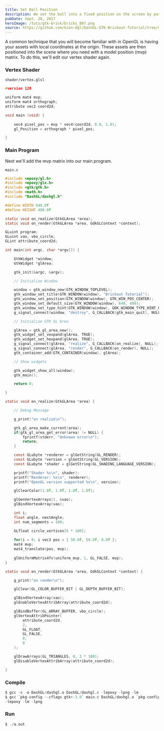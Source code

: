 ```yaml
---
title: Set Ball Position
description: We set the ball into a fixed position on the screen by passing in coordinates
pubDate: Sept. 28, 2017
heroImage: /tuts/gtk-brick/bricks_007.png
source: https://github.com/kion-dgl/DashGL-GTK-Brickout-Tutorial/tree/master/07_Set_Ball_Position
---
```


A common technique that you will become familiar with in OpenGL is having your assets with local coordinates at the origin. These assets are then positioned into the scene where you need with a model position (mvp) matrix. To do this, we'll edit our vertex shader again. 

### Vertex Shader

`shader/vertex.glsl`

```c
#version 120

uniform mat4 mvp;
uniform mat4 orthograph;
attribute vec2 coord2d;

void main (void) {
	
	vec4 pixel_pos = mvp * vec4(coord2d, 0.0, 1.0);
	gl_Position = orthograph * pixel_pos;

}
```

### Main Program

Next we'll add the mvp matrix into our main program. 
 
`main.c`

```c
#include <epoxy/gl.h>
#include <epoxy/glx.h>
#include <gtk/gtk.h>
#include <math.h>
#include "DashGL/dashgl.h"

#define WIDTH 640.0f
#define HEIGHT 480.0f

static void on_realize(GtkGLArea *area);
static void on_render(GtkGLArea *area, GdkGLContext *context);

GLuint program;
GLuint vao, vbo_circle;
GLint attribute_coord2d;

int main(int argc, char *argv[]) {

	GtkWidget *window;
	GtkWidget *glArea;

	gtk_init(&argc, &argv);

	// Initialize Window

	window = gtk_window_new(GTK_WINDOW_TOPLEVEL);
	gtk_window_set_title(GTK_WINDOW(window), "Brickout Tutorial");
	gtk_window_set_position(GTK_WINDOW(window), GTK_WIN_POS_CENTER);
	gtk_window_set_default_size(GTK_WINDOW(window), 640, 480);
	gtk_window_set_type_hint(GTK_WINDOW(window), GDK_WINDOW_TYPE_HINT_UTILITY);
	g_signal_connect(window, "destroy", G_CALLBACK(gtk_main_quit), NULL);

	// Initialize GTK GL Area

	glArea = gtk_gl_area_new();
	gtk_widget_set_vexpand(glArea, TRUE);
	gtk_widget_set_hexpand(glArea, TRUE);
	g_signal_connect(glArea, "realize", G_CALLBACK(on_realize), NULL);
	g_signal_connect(glArea, "render", G_CALLBACK(on_render), NULL);
	gtk_container_add(GTK_CONTAINER(window), glArea);

	// Show widgets

	gtk_widget_show_all(window);
	gtk_main();

	return 0;

}

static void on_realize(GtkGLArea *area) {

	// Debug Message

	g_print("on realize\n");

	gtk_gl_area_make_current(area);
	if(gtk_gl_area_get_error(area) != NULL) {
		fprintf(stderr, "Unknown error\n");
		return;
	}

	const GLubyte *renderer = glGetString(GL_RENDER);
	const GLubyte *version = glGetString(GL_VERSION);
	const GLubyte *shader = glGetString(GL_SHADING_LANGUAGE_VERSION);

	printf("Shader %s\n", shader);
	printf("Renderer: %s\n", renderer);
	printf("OpenGL version supported %s\n", version);

	glClearColor(1.0f, 1.0f, 1.0f, 1.0f);

	glGenVertexArrays(1, &vao);
	glBindVertexArray(vao);

	int i;
	float angle, nextAngle;
	int num_segments = 100;

	GLfloat circle_vertices[6 * 100];
	
	for(i = 0; i vec3 pos = { 50.0f, 50.0f, 0.0f };
	mat4 mvp;
	mat4_translate(pos, mvp);
	
	glUniformMatrix4fv(uniform_mvp, 1, GL_FALSE, mvp);
}

static void on_render(GtkGLArea *area, GdkGLContext *context) {

	g_print("on render\n");

	glClear(GL_COLOR_BUFFER_BIT | GL_DEPTH_BUFFER_BIT);

	glBindVertexArray(vao);
	glEnableVertexAttribArray(attribute_coord2d);

	glBindBuffer(GL_ARRAY_BUFFER, vbo_circle);
	glVertexAttribPointer(
		attribute_coord2d,
		2,
		GL_FLOAT,
		GL_FALSE,
		0,
		0
	);

	glDrawArrays(GL_TRIANGLES, 0, 3 * 100);
	glDisableVertexAttribArray(attribute_coord2d);

}
```

### Compile

```c
$ gcc -c -o DashGL/dashgl.o DashGL/dashgl.c -lepoxy -lpng -lm
$ gcc `pkg-config --cflags gtk+-3.0` main.c DashGL/dashgl.o `pkg-config --libs gtk+-3.0` \
-lepoxy -lm -lpng
```

### Run

```c
$ ./a.out
```
